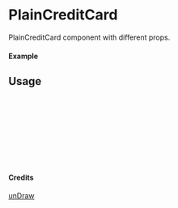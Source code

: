 
<Meta of={PlainCreditCard} title="unDraw/PlainCreditCard" />

# PlainCreditCard

PlainCreditCard component with different props.

#### Example

<Canvas of={PlainCreditCard.Primary} />

## Usage

```ts
import { PlainCreditCard } from "yadl-ui";

const Example = () => {
  return (
      <PlainCreditCard />
  );
};

export default Example;
```

#### Credits
[unDraw](https://undraw.co/illustrations)
